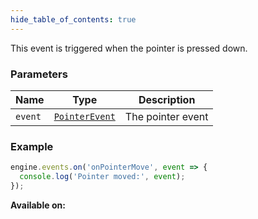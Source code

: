 ```yaml
---
hide_table_of_contents: true
---
```



This event is triggered when the pointer is pressed down.

### Parameters

| Name    | Type                                      | Description       |
| ------- | ----------------------------------------- | ----------------- |
| `event` | [`PointerEvent`](/sdk/types/PointerEvent) | The pointer event |

### Example

```js
engine.events.on('onPointerMove', event => {
  console.log('Pointer moved:', event);
});
```

**Available on:** <ClientTag />
